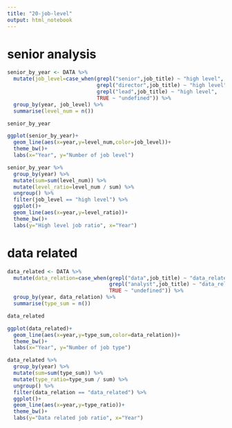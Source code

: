 ```yaml
---
title: "20-job-level"
output: html_notebook
---
```


# senior analysis

```r
senior_by_year <- DATA %>% 
  mutate(job_level=case_when(grepl("senior",job_title) ~ "high level",
                             grepl("director",job_title) ~ "high level",
                             grepl("lead",job_title) ~ "high level",
                             TRUE ~ "undefined")) %>% 
  group_by(year, job_level) %>% 
  summarise(level_num = n()) 

senior_by_year
```

```r
ggplot(senior_by_year)+
  geom_line(aes(x=year,y=level_num,color=job_level))+
  theme_bw()+
  labs(x="Year", y="Number of job level")
```

```r
senior_by_year %>% 
  group_by(year) %>% 
  mutate(sum=sum(level_num)) %>% 
  mutate(level_ratio=level_num / sum) %>%
  ungroup() %>% 
  filter(job_level == "high level") %>% 
  ggplot()+
  geom_line(aes(x=year,y=level_ratio))+
  theme_bw()+
  labs(y="High level job ratio", x="Year")
```

# data related

```r
data_related <- DATA %>% 
  mutate(data_relation=case_when(grepl("data",job_title) ~ "data_related",
                                 grepl("analyst",job_title) ~ "data_related",
                                 TRUE ~ "undefined")) %>% 
  group_by(year, data_relation) %>% 
  summarise(type_sum = n()) 

data_related
```

```r
ggplot(data_related)+
  geom_line(aes(x=year,y=type_sum,color=data_relation))+
  theme_bw()+
  labs(x="Year", y="Number of job type")
```

```r
data_related %>% 
  group_by(year) %>% 
  mutate(sum=sum(type_sum)) %>% 
  mutate(type_ratio=type_sum / sum) %>%
  ungroup() %>% 
  filter(data_relation == "data_related") %>% 
  ggplot()+
  geom_line(aes(x=year,y=type_ratio))+
  theme_bw()+
  labs(y="Data related job ratio", x="Year")
```

